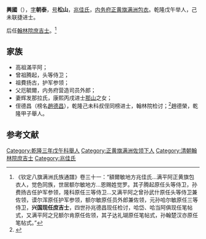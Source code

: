 '''興國'''（{{bd|1712年| |？}}），[[表字|字]]'''朝泰'''，[[号|号]]'''松山'''，[[兆佳氏|兆佳氏]]，[[内务府正黄旗|内务府正黄旗]][[包衣滿洲佐領|满洲包衣]]。乾隆戊午举人，己未联捷进士。

后任[[翰林院庶吉士|翰林院庶吉士]]。<ref>《钦定八旗满洲氏族通譜》卷三十一：“額爾敏地方兆佳氏...满平阿正黄旗包衣人，觉色同族，世居额尔敏地方...恩赐姓觉罗。其子腾起原任头等侍卫，孙费扬古任护军参领，隆科原任三等侍卫...又满平阿之曾孙武什原任头等侍卫兼佐领，谟尔浑原任护军参领，额尔敏原任员外郎兼佐领，元孙哈尔敏原任三等侍卫，'''兴国现任庶吉士'''，四世孙兆德昌现任检讨，哈岱、哈当阿俱现任笔帖式，又满平阿之兄额尔肯原任佐领，其子达礼瑚原任笔帖式，孙翰楚汉亦原任笔帖式。”</ref>

==家族==
*高祖滿平阿；
*曾祖腾起，头等侍卫；
*祖費扬古，护军参领；
*父厄毓爾，内务府营造司员外郎；
*妻辉发那拉氏，康熙丙戌进士[[那山|那山]]之女；
*侄德昌（榜名[[趙德昌_(乾隆進士)|趙德昌]]），乾隆己未科叔侄同榜进士，翰林院检讨；<ref>{{cite book |title=《清代科举人物家传资料汇编》卷91 |date=2006 |publisher=学苑出版社 |page=413-414}}</ref>趙德榮，乾隆甲子舉人。

==参考文献==
{{reflist}}
{{乾隆四年己未科殿試金榜}}
[[Category:乾隆三年戊午科舉人|Category:乾隆三年戊午科舉人]]
[[Category:正黄旗满洲佐领下人|Category:正黄旗满洲佐领下人]]
[[Category:清朝翰林院庶吉士|Category:清朝翰林院庶吉士]]
[[Category:兆佳氏|Category:兆佳氏]]